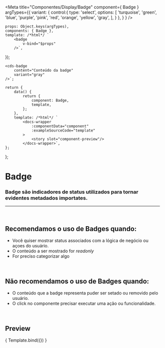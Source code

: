 
<Meta
	title="Componentes/Display/Badge"
	component={ Badge }
	argTypes={{
		variant: {
			control:{
				type: 'select',
				options: [
					'turquoise',
					'green',
					'blue',
					'purple',
					'pink',
					'red',
					'orange',
					'yellow',
					'gray',
				],
			}
		},
	}
}
/>

	props: Object.keys(argTypes),
	components: { Badge },
	template: /*html*/ `
		<badge
			v-bind="$props" 
		/>`,
});

	<cds-badge 
		content="Conteúdo da badge"
		variant="gray"
	/>`;

	return {
		data() {
			return {
				component: Badge,
				template,
			};
		},
		template: /*html*/ `
			<docs-wrapper
				:componentData="component"
				:exampleSourceCode="template"
			>
				<story slot="component-preview"/>
			</docs-wrapper>`,
	};
};

# Badge

### Badge são indicadores de status utilizados para tornar evidentes metadados importates.
---
<br />

## Recomendamos o uso de Badges quando:
- Você quiser mostrar status associados com a lógica de negócio ou açoes do usuário.
- O conteúdo a ser mostrado for *readonly*
- For preciso categorizar algo

<br />

## Não recomendamos o uso de Badges quando:
- O conteúdo que a badge representa puder ser setado ou removido pelo usuário.
- O click no componente precisar executar uma ação ou funcionalidade.

<br />

## Preview

<Canvas>
	<Story
		name="Badge"
		decorators={[docsDecorator]}
		args={{
			content: 'Conteúdo da badge',
			variant: 'gray',
		}}
	>
		{ Template.bind({}) }
	</Story>
</Canvas>

<ArgsTable story="Badge" />